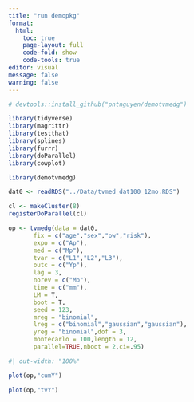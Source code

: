 ```yaml
---
title: "run demopkg"
format:
  html:
    toc: true
    page-layout: full
    code-fold: show
    code-tools: true
editor: visual
message: false
warning: false
---
```


```r
# devtools::install_github("pntnguyen/demotvmedg")

library(tidyverse)
library(magrittr)
library(testthat)
library(splines)
library(furrr)
library(doParallel)
library(cowplot)

library(demotvmedg)
```

```r
dat0 <- readRDS("../Data/tvmed_dat100_12mo.RDS")

cl <- makeCluster(8)
registerDoParallel(cl)
```

```r
op <- tvmedg(data = dat0,
       fix = c("age","sex","ow","risk"),
       expo = c("Ap"),
       med = c("Mp"),
       tvar = c("L1","L2","L3"),
       outc = c("Yp"),
       lag = 3,
       norev = c("Mp"),
       time = c("mm"),
       LM = T,
       boot = T,
       seed = 123,
       mreg = "binomial",
       lreg = c("binomial","gaussian","gaussian"),
       yreg = "binomial",dof = 3,
       montecarlo = 100,length = 12,
       parallel=TRUE,nboot = 2,ci=.95)
```

```r
#| out-width: "100%"

plot(op,"cumY")

plot(op,"tvY")
```

